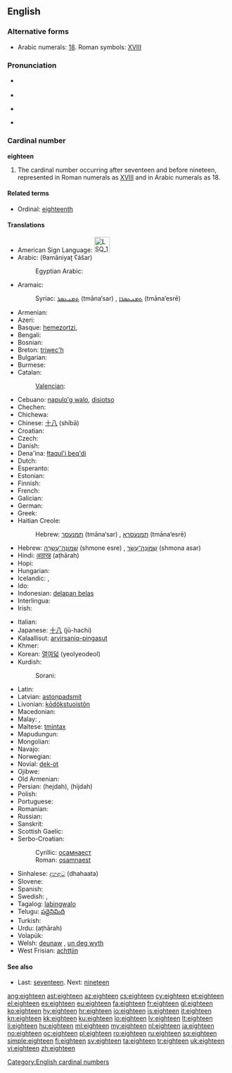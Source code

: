 ==English==

===Alternative forms===
* Arabic numerals: [[18]]. Roman symbols: [[XVIII]]

===Pronunciation===
* {{qualifier|next word stressed near the first syllable}}
*: {{a|UK|US}} {{IPA|/ˈeɪ.tiːn/}}
* {{audio|en-us-eighteen.ogg|Audio (US)}}
* {{qualifier|next word stressed after the first syllable}}
*: {{a|UK|US}} {{IPA|/ˌeɪˈtiːn/}}
* {{rhymes|iːn}}

===Cardinal number===
'''eighteen'''

# The cardinal number occurring after seventeen and before nineteen, represented in Roman numerals as [[XVIII]] and in Arabic numerals as 18.

====Related terms====
* Ordinal: [[eighteenth]]

====Translations====
{{trans-top|cardinal number}}
* American Sign Language: [[Image:LSQ 18.jpg|35px]]
* Arabic: {{Arab|[[ثمانية عشر]]}} (θamāniyaʈ ʕášar)
*: Egyptian Arabic: {{tø|arz|تمنتاشر|tr=tamantaashar|sc=Arab|xs=Egyptian Arabic}}
* Aramaic:
*: Syriac: [[ܬܡܢܥܣܪ]] (tmāna‘sar) {{m}}, [[ܬܡܢܥܣܪܐ]] (tmāna‘esrē) {{f}}
* Armenian: {{t+|hy|տասնութ|tr=tasnut'}}
* Azeri: {{t|az|on səkkiz}}
* Basque: [[hemezortzi]], {{t+|eu|hamazortzi|xs=Basque}}
* Bengali: {{t|bn|আঠারৌ|tr=aţharow}}
* Bosnian: {{t-|bs|osamnaest}}
* Breton: [[triwec'h]]
* Bulgarian: {{t|bg|осемнадесет}}
* Burmese: {{t|my|ဆယ့်ရှစ်|tr=hsè.shit|sc=Mymr}}
* Catalan: {{t+|ca|divuit}}
*: [[Valencian]]: {{t-|ca|dihuit}}
* Cebuano: [[napulo'g walo]], [[disiotso]]
* Chechen: {{tø|ce|берхIитта|tr=berhitta}}
* Chichewa: {{tø|ny|khumi n'zisanu n'zitatu}}
* Chinese: [[十八]] (shíbā)
* Croatian: {{t+|hr|osamnaest}}
* Czech: {{t-|cs|osmnáct}}
* Danish: {{t+|da|atten}}
* Dena'ina: [[łtaqul'i beq'di]]
* Dutch: {{t+|nl|achttien|f}}
* Esperanto: {{t-|eo|dek ok|xs=Esperanto}}
* Estonian: {{t-|et|kaheksateist}}
* Finnish: {{t+|fi|kahdeksantoista}}
* French: {{t+|fr|dix-huit|m}}
* Galician: {{t+|gl|dezaoito|xs=Galician}}
* German: {{t+|de|achtzehn}}
* Greek: {{t+|el|δεκαοκτώ|tr=dekaoktó}}
* Haitian Creole: {{tø|ht|dizuit}}
*: Hebrew: [[תמנעסר]] (tmāna‘sar) {{m}}, [[תמנעסרא]] (tmāna‘esrē) {{f}}
* Hebrew: [[שמונה עשרה|שְׁמוֹנֶה־עֶשְׂרֵה]] (shmone esre) {{f}} {{qualifier|used in counting}}, [[שמונה עשר|שְׁמוֹנָה־עָשָׂר]] (shmona asar) {{m}}
* Hindi: [[अठारह]] (aṭhārah)
* Hopi: {{tø|hop|pakwt niikyang nanalt siikya’ta}}
* Hungarian: {{t+|hu|tizennyolc}}
* Icelandic: {{t+|is|átján}}, {{t-|is|áttján}} {{qualifier|archaic}}
* Ido: {{t+|io|dek ed ok|xs=Ido}}
* Indonesian: [[delapan belas]]
* Interlingua: {{t|ia|dece-octo}}
* Irish: {{t|ga|ocht déag}}
{{trans-mid}}
* Italian: {{t+|it|diciotto}}
* Japanese: [[十八]] (jū-hachi)
* Kalaallisut: [[arvirsaniq-pingasut]]
* Khmer: {{t|km|ដប់ប្រាំបី|tr=dop pram bei}}
* Korean: [[열여덟]] (yeolyeodeol)
* Kurdish:
*: Sorani: {{ku-Arab|[[هه‌ژده‌]]}}
* Latin: {{t+|la|duodeviginti|alt=duodēvīgintī}}
* Latvian: [[astoņpadsmit]]
* Livonian: [[kōdõkstuoistõn]]
* Macedonian: {{t|mk|осумнаесет|tr=osumnáeset}}
* Malay: {{t|ms|lapan belas}}, {{t|ms|delapan belas}}
* Maltese: [[tmintax]]
* Mapudungun: {{tø|arn|maripura}}
* Mongolian: {{t|mn| арван найм‎|sc=Cyrl}}
* Navajo: {{tø|nv|tseebíítsʼáadah}}
* Norwegian: {{t+|no|atten}}
* Novial: [[dek-ot]]
* Ojibwe: {{tø|oj|ashi-nishwaaswi}}
* Old Armenian: {{tø|xcl|ութեւտասն |tr=utʿewtasn|sc=Armn}}
* Persian: {{fa-Arab|[[هجده]]}} (hejdah), {{fa-Arab|[[هیجده]]}} (hijdah)
* Polish: {{t+|pl|osiemnaście|p}}
* Portuguese: {{t+|pt|dezoito}}
* Romanian: {{t+|ro|optsprezece}}
* Russian: {{t+|ru|восемнадцать|tr=vosemnádtsat’}}
* Sanskrit: {{t|sa|अष्टादशन्|tr=aṣṭādaśan|sc=Deva}}
* Scottish Gaelic: {{t-|gd|ochd|xs=Scottish Gaelic}} {{t-|gd|deug|xs=Scottish Gaelic}}
* Serbo-Croatian:
*: Cyrillic: [[осамнаест]]
*: Roman: [[osamnaest]]
* Sinhalese: [[දහඅට]] (dhahaata)
* Slovene: {{t|sl|osemnajst}}
* Spanish: {{t+|es|dieciocho}}
* Swedish: {{t|sv|arton}}, {{t|sv|aderton}} {{qualifier|obsolete, Finnish Swedish}}
* Tagalog: [[labingwalo]]
* Telugu: [[పద్దెనిమిది]]
* Turkish: {{t+|tr|on sekiz}}
* Urdu: {{ur-Arab|[[اٹھارہ]]}} (aṭhārah)
* Volapük: {{t|vo|degjöl}}
* Welsh: [[deunaw]] {{qualifier|vigesimal, traditional}}, [[un deg wyth]] {{qualifier|decimal}}
* West Frisian: [[achttjin]]
{{trans-bottom}}

====See also====
* Last: [[seventeen]]. Next: [[nineteen]]

[[Category:English cardinal numbers]]

[[ang:eighteen]]
[[ast:eighteen]]
[[az:eighteen]]
[[cs:eighteen]]
[[cy:eighteen]]
[[et:eighteen]]
[[el:eighteen]]
[[es:eighteen]]
[[eu:eighteen]]
[[fa:eighteen]]
[[fr:eighteen]]
[[gl:eighteen]]
[[ko:eighteen]]
[[hy:eighteen]]
[[hr:eighteen]]
[[io:eighteen]]
[[is:eighteen]]
[[it:eighteen]]
[[kn:eighteen]]
[[kk:eighteen]]
[[ku:eighteen]]
[[lo:eighteen]]
[[lv:eighteen]]
[[lt:eighteen]]
[[li:eighteen]]
[[hu:eighteen]]
[[ml:eighteen]]
[[my:eighteen]]
[[nl:eighteen]]
[[ja:eighteen]]
[[no:eighteen]]
[[oc:eighteen]]
[[pl:eighteen]]
[[ro:eighteen]]
[[ru:eighteen]]
[[sq:eighteen]]
[[simple:eighteen]]
[[fi:eighteen]]
[[sv:eighteen]]
[[ta:eighteen]]
[[tr:eighteen]]
[[uk:eighteen]]
[[vi:eighteen]]
[[zh:eighteen]]